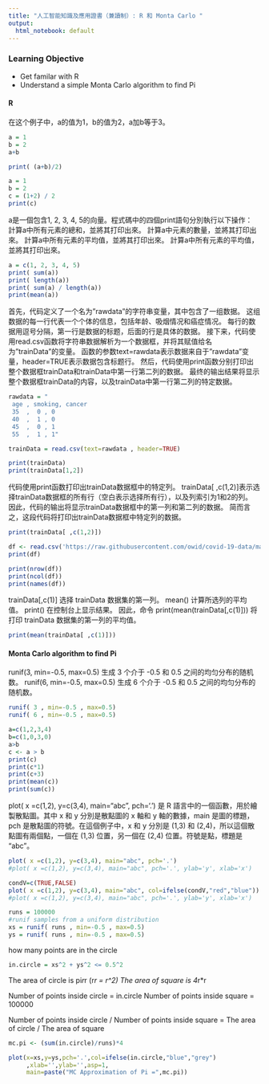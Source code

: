 ```yaml
---
title: "人工智能知識及應用證書（兼讀制）: R 和 Monta Carlo "
output:
  html_notebook: default
--- 
```


### Learning Objective
- Get familar with R 
- Understand a simple Monta Carlo algorithm to find Pi 

#### R

在这个例子中，a的值为1，b的值为2，a加b等于3。


```r
a = 1
b = 2
a+b
```


```r
print( (a+b)/2) 
```


```r
a = 1
b = 2
c = (1+2) / 2
print(c)
```

a是一個包含1, 2, 3, 4, 5的向量。程式碼中的四個print語句分別執行以下操作：
計算a中所有元素的總和，並將其打印出來。
計算a中元素的數量，並將其打印出來。
計算a中所有元素的平均值，並將其打印出來。
計算a中所有元素的平均值，並將其打印出來。

```r
a = c(1, 2, 3, 4, 5)
print( sum(a))
print( length(a))
print( sum(a) / length(a))
print(mean(a))
```

首先，代码定义了一个名为"rawdata"的字符串变量，其中包含了一组数据。
这组数据的每一行代表一个个体的信息，包括年龄、吸烟情况和癌症情况。
每行的数据用逗号分隔，第一行是数据的标题，后面的行是具体的数据。
接下来，代码使用read.csv函数将字符串数据解析为一个数据框，并将其赋值给名为"trainData"的变量。
函数的参数text=rawdata表示数据来自于"rawdata"变量，header=TRUE表示数据包含标题行。
然后，代码使用print函数分别打印出整个数据框trainData和trainData中第一行第二列的数据。
最终的输出结果将显示整个数据框trainData的内容，以及trainData中第一行第二列的特定数据。
```r
rawdata = "
 age , smoking, cancer
 35  ,  0 , 0
 40  ,  1 , 0
 45  ,  0 , 1
 55  ,  1 , 1"

trainData = read.csv(text=rawdata , header=TRUE)

print(trainData)
print(trainData[1,2])
```

代码使用print函数打印出trainData数据框中的特定列。
trainData[ ,c(1,2)]表示选择trainData数据框的所有行（空白表示选择所有行），以及列索引为1和2的列。
因此，代码的输出将显示trainData数据框中的第一列和第二列的数据。
简而言之，这段代码将打印出trainData数据框中特定列的数据。
```r
print(trainData[ ,c(1,2)])
```


```r
df <- read.csv('https://raw.githubusercontent.com/owid/covid-19-data/master/public/data/hospitalizations/locations.csv')
print(df)
```

```r
print(nrow(df))
print(ncol(df))
print(names(df))
```

trainData[,c(1)] 选择 trainData 数据集的第一列。
mean() 计算所选列的平均值。
print() 在控制台上显示结果。
因此，命令 print(mean(trainData[,c(1)])) 将打印 trainData 数据集的第一列的平均值。
```r
print(mean(trainData[ ,c(1)]))
```

#### Monta Carlo algorithm to find Pi


runif(3, min=-0.5, max=0.5) 生成 3 个介于 -0.5 和 0.5 之间的均匀分布的随机数。
runif(6, min=-0.5, max=0.5) 生成 6 个介于 -0.5 和 0.5 之间的均匀分布的随机数。
```r
runif( 3 , min=-0.5 , max=0.5)
runif( 6 , min=-0.5 , max=0.5)
```

```r
a=c(1,2,3,4)
b=c(1,0,3,0)
a>b
c <- a > b
print(c)
print(c*1)
print(c+3)
print(mean(c))
print(sum(c))
```

plot( x =c(1,2), y=c(3,4), main="abc", pch='.') 是 R 語言中的一個函數，用於繪製散點圖。其中 x 和 y 分別是散點圖的 x 軸和 y 軸的數據，main 是圖的標題，pch 是散點圖的符號。在這個例子中，x 和 y 分別是 (1,3) 和 (2,4)，所以這個散點圖有兩個點，一個在 (1,3) 位置，另一個在 (2,4) 位置。符號是點，標題是 "abc"。
```r
plot( x =c(1,2), y=c(3,4), main="abc", pch='.')
#plot( x =c(1,2), y=c(3,4), main="abc", pch='.', ylab='y', xlab='x')
```

```r
condV=c(TRUE,FALSE)
plot( x =c(1,2), y=c(3,4), main="abc", col=ifelse(condV,"red","blue"))
#plot( x =c(1,2), y=c(3,4), main="abc", pch='.', ylab='y', xlab='x')
```





```r
runs = 100000
#runif samples from a uniform distribution
xs = runif( runs , min=-0.5 , max=0.5)
ys = runif( runs , min=-0.5 , max=0.5)
```

how many points are in the circle
```r
in.circle = xs^2 + ys^2 <= 0.5^2
```

The area of circle is pi*r*r  (r*r = r^2) 
The area of square is 4*r*r

Number of points inside circle = in.circle
Number of points inside square = 100000


Number of points inside circle / Number of points inside square = The area of circle / The area of square 
```r
mc.pi <- (sum(in.circle)/runs)*4
```

```r
plot(x=xs,y=ys,pch='.',col=ifelse(in.circle,"blue","grey")
     ,xlab='',ylab='',asp=1,
     main=paste("MC Approximation of Pi =",mc.pi))
```
